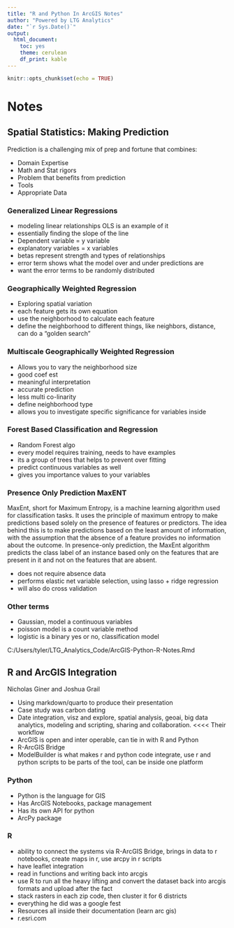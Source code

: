 ---
title: "R and Python In ArcGIS Notes"
author: "Powered by LTG Analytics"
date: "`r Sys.Date()`"
output: 
  html_document: 
    toc: yes
    theme: cerulean
    df_print: kable
---

```{r setup, include=FALSE}
knitr::opts_chunk$set(echo = TRUE)
```

# Notes {.tabset}

## Spatial Statistics: Making Prediction {.tabset}

Prediction is a challenging mix of prep and fortune that combines:

- Domain Expertise
- Math and Stat rigors
- Problem that benefits from prediction
- Tools
- Appropriate Data

### Generalized Linear Regressions

- modeling linear relationships OLS is an example of it
- essentially finding the slope of the line
- Dependent variable = y variable
- explanatory variables = x variables
- betas represent strength and types of relationships
- error term shows what the model over and under predictions are
- want the error terms to be randomly distributed

### Geographically Weighted Regression

- Exploring spatial variation
- each feature gets its own equation
- use the neighborhood to calculate each feature
- define the neighborhood to different things, like neighbors, distance, can do a "golden search"

### Multiscale Geographically Weighted Regression

- Allows you to vary the neighborhood size
- good coef est
- meaningful interpretation
- accurate prediction
- less multi co-linarity
- define neighborhood type
- allows you to investigate specific significance for variables inside

### Forest Based Classification and Regression

- Random Forest algo
- every model requires training, needs to have examples
- its a group of trees that helps to prevent over fitting
- predict continuous variables as well
- gives you importance values to your variables

### Presence Only Prediction MaxENT

MaxEnt, short for Maximum Entropy, is a machine learning algorithm used for classification tasks. It uses the principle of maximum entropy to make predictions based solely on the presence of features or predictors. The idea behind this is to make predictions based on the least amount of information, with the assumption that the absence of a feature provides no information about the outcome. In presence-only prediction, the MaxEnt algorithm predicts the class label of an instance based only on the features that are present in it and not on the features that are absent.

- does not require absence data
- performs elastic net variable selection, using lasso + ridge regression
- will also do cross validation

### Other terms

- Gaussian, model a continuous variables
- poisson model is a count variable method
- logistic is a binary yes or no, classification model

C:/Users/tyler/LTG_Analytics_Code/ArcGIS-Python-R-Notes.Rmd















## R and ArcGIS Integration {.tabset}

Nicholas Giner and Joshua Grail

-    Using markdown/quarto to produce their presentation
-    Case study was carbon dating
-    Date integration, visz and explore, spatial analysis, geoai, big data analytics, modeling and scripting, sharing and collaboration.  <<<< Their workflow
-    ArcGIS is open and inter operable, can tie in with R and Python
-    R-ArcGIS Bridge
- ModelBuilder is what makes r and python code integrate, use r and python scripts to be parts of the tool, can be inside one platform


### Python
- Python is the language for GIS
-  Has ArcGIS Notebooks, package management
- Has its own API for python
- ArcPy package


### R
- ability to connect the systems via R-ArcGIS Bridge, brings in data to r notebooks, create maps in r, use arcpy in r scripts
- have leaflet integration
- read in functions and writing back into arcgis
- use R to run all the heavy lifting and convert the dataset back into arcgis formats and upload after the fact
- stack rasters in each zip code, then cluster it for 6 districts
- everything he did was a google fest
- Resources all inside their documentation (learn arc gis)
- r.esri.com

